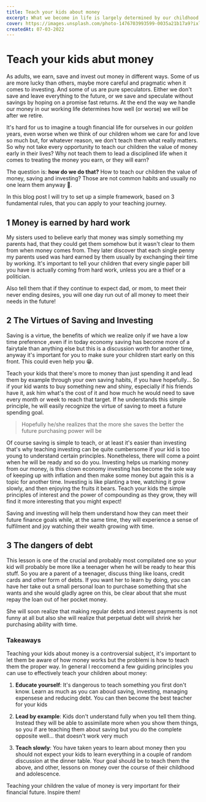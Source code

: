 ```yaml
---
title: Teach your kids about money
excerpt: What we become in life is largely determined by our childhood
cover: https://images.unsplash.com/photo-1476703993599-0035a21b17a9?ixlib=rb-1.2.1&ixid=MnwxMjA3fDB8MHxwaG90by1wYWdlfHx8fGVufDB8fHx8&auto=format&fit=crop&w=1170&q=80
createdAt: 07-03-2022
---
```


# Teach your kids abut money

As adults, we earn, save and invest out money in different ways. Some of us are more lucky than others, maybe more careful and pragmatic when it
comes to investing. And some of us are pure speculators. Either we don't save and leave everything to the future, or we save and speculate without
savings by hoping on a promise fast returns. At the end the way we handle our money in our working life determines how well (or worse) we will be
after we retire.

It's hard for us to imagine a tough financial life for ourselves in our *golden* years, even worse when we think of our children whom we care for
and love so much but, for whatever reason, we don't teach them what really matters. So why not take every opportunity to teach our children the
value of money early in their lives? Why not teach them to lead a disciplined life when it comes to treating the money you earn, or they will earn?

The question is: **how do we do that?** How to teach our children the value of money, saving and investing? Those are not common habits and
usually no one learn them anyway 🤔.

In this blog post I will try to set up a simple framework, based on 3 fundamental rules, that you can apply to your teaching journey.

## 1 Money is earned by hard work

My sisters used to believe early that money was simply something my parents had, that they could get them somehow but it wasn't clear to them from
when money comes from. They later discover that each single penny my parents used was hard earned by them usually by exchanging their time by
working. It's important to tell your children that every single paper bill you have is actually coming from hard work, unless you are a thief or a
politician.

Also tell them that if they continue to expect dad, or mom, to meet their never ending desires, you will one day run out of all money to meet
their needs in the future!

## 2 The Virtues of Saving and Investing

Saving is a virtue, the benefits of which we realize only if we have a low time preference ,even if in today economy saving has become more of a
fairytale than anything else but this is a discussion worth for another time, anyway it's important for you to make sure your children start early
on this front. This could even help you 😁.

Teach your kids that there's more to money than just spending it and lead them by example through your own saving habits, if you have hopefully...
So if your kid wants to buy something new and shiny, especially if his friends have it, ask him what's the cost of it and how much he would need
to save every month or week to reach that target. If he understands this simple principle, he will easily recognize the virtue of saving to meet a
future spending goal.

> Hopefully he/she realizes that the more she saves the better the future purchasing power will be

Of course saving is simple to teach, or at least it's easier than investing that's why teaching investing can be quite cumbersome if your kid is
too young to understand certain principles. Nonetheless, there will come a point when he will be ready and so do you. Investing helps us marking
money from our money, is this clown economy investing has become the sole way of keeping up with inflation and then make some money but again this
is a topic for another time. Investing is like planting a tree, watching it grow slowly, and then enjoying the fruits it bears. Teach your kids
the simple principles of interest and the power of compounding as they grow, they will find it more interesting that you might expect!

Saving and investing will help them understand how they can meet their future finance goals while, at the same time, they will experience a sense
of fulfilment and joy watching their wealth growing with time.

## 3 The dangers of debt

This lesson is one of the crucial and probably most compilated one so your kid will probably be more like a teenager when he will be ready to hear
this stuff. So you are a parent of a teenager, discuss thing like loans, credit cards and other form of debts. If you want her to learn by doing,
you can have her take out a small personal loan to purchase something that she wants and she would gladly agree on this, be clear about that she
must repay the loan out of her pocket money.

She will soon realize that making regular debts and interest payments is not funny at all but also she will realize that perpetual debt will
shrink her purchasing ability with time.

### Takeaways

Teaching your kids about money is a controversial subject, it's important to let them be aware of how money works but the problemi is how to teach
them the proper way. In general I reccomend a few guiding principles you can use to effectively teach your children about money:

  1. **Educate yourself**: It's dangerous to teach something you first don't know. Learn as much as you can aboud saving, investing, managing
expensese and reducing debt. You can then become the best teacher for your kids

  2. **Lead by example**: Kids don't understand fully when you tell them thing. Instead they will be able to assimilate more when you show them
things, so you if are teaching them about saving but you do the complete opposite well... that doesn't work very much

  3. **Teach slowly**: You have taken years to learn about money then you should not expect your kids to learn everything in a couple of random
discussion at the dinner table. Your goal should be to teach them the above, and other, lessons on money over the course of their childhood and
adolescence.

Teaching your children the value of money is very important for their financial future. Inspire them!

